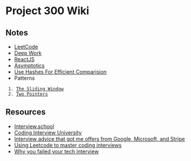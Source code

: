 = Project 300 Wiki =

== Notes ==
* [[LeetCode]]
* [[Deep Work]]
* [[ReactJS]]
* [[Asymptotics]]
* [[Use Hashes For Efficient Comparision]]
* Patterns
  1. [[The Sliding Window]]
  2. [[Two Pointers]]

== Resources ==
* [[Interview.school]]
* [[Coding Interview University]]
* [[Interview advice that got me offers from Google, Microsoft, and Stripe]]
* [[Using Leetcode to master coding interviews]]
* [[Why you failed your tech interview]]
